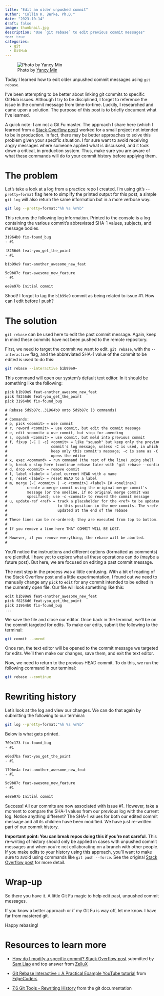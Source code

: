 ```yaml
---
title: "Edit an older unpushed commit"
author: "Collin K. Berke, Ph.D."
date: "2023-10-14"
draft: false 
image: thumbnail.jpg
description: "Use `git rebase` to edit previous commit messages"
toc: true
categories:
  - git
  - GitHub 
---
```


![Photo by [Yancy Min](https://unsplash.com/photos/842ofHC6MaI)](thumbnail-wide.jpg)

Today I learned how to edit older unpushed commit messages using `git rebase`. 

I've been attempting to be better about linking git commits to specific GitHub issues. Although I try to be disciplined, I forget to reference the issue in the commit message from time-to-time. Luckily, I researched and came upon a solution. The purpose of this post is to briefly document what I've learned.

A quick note: I am not a Git Fu master. The approach I share here (which I learned from a [Stack Overflow post](https://stackoverflow.com/questions/1186535/how-do-i-modify-a-specific-commit)) worked for a small project not intended to be in production. In fact, there may be better approaches to solve this problem given your specific situation. I for sure want to avoid receiving angry messages where someone applied what is discussed, and it took down a critical, in production system. Thus, make sure you are aware of what these commands will do to your commit history before applying them.

# The problem

Let's take a look at a log from a practice repo I created. I'm using git's `--pretty=format` flag here to simplify the printed output for this post; a simple `git log` will also return the same information but in a more verbose way.

```bash
git log --pretty=format:"%h %s %n%b"
```

This returns the following log information. Printed to the console is a log containing the various commit's abbreviated SHA-1 values, subjects, and message bodies. 

```txt
31964b0 fix-found_bug
- #1

f8256d6 feat-you_get_the_point
- #1

b1b99e9 feat-another_awesome_new_feat

5d9b87c feat-awesome_new_feature
- #1

ee8e97b Initial commit
```

Shoot! I forgot to tag the `b1b99e9` commit as being related to issue #1. How can I edit before I push?

# The solution

`git rebase` can be used here to edit the past commit message. Again, keep in mind these commits have not been pushed to the remote repository. 

First, we need to target the commit we want to edit. `git rebase`, with the `--interactive` flag, and the abbreviated SHA-1 value of the commit to be edited is used to do this:

```bash
git rebase --interactive b1b99e9~
```

This command will open our system's default text editor. In it should be something like the following:

```txt
pick b1b99e9 feat-another_awesome_new_feat
pick f8256d6 feat-you_get_the_point
pick 31964b0 fix-found_bug

# Rebase 5d9b87c..31964b0 onto 5d9b87c (3 commands)
#
# Commands:
# p, pick <commit> = use commit
# r, reword <commit> = use commit, but edit the commit message
# e, edit <commit> = use commit, but stop for amending
# s, squash <commit> = use commit, but meld into previous commit
# f, fixup [-C | -c] <commit> = like "squash" but keep only the previous
#                    commit's log message, unless -C is used, in which case
#                    keep only this commit's message; -c is same as -C but
#                    opens the editor
# x, exec <command> = run command (the rest of the line) using shell
# b, break = stop here (continue rebase later with 'git rebase --continue')
# d, drop <commit> = remove commit
# l, label <label> = label current HEAD with a name
# t, reset <label> = reset HEAD to a label
# m, merge [-C <commit> | -c <commit>] <label> [# <oneline>]
#         create a merge commit using the original merge commit's
#         message (or the oneline, if no original merge commit was
#         specified); use -c <commit> to reword the commit message
# u, update-ref <ref> = track a placeholder for the <ref> to be updated
#                       to this position in the new commits. The <ref> is
#                       updated at the end of the rebase
#
# These lines can be re-ordered; they are executed from top to bottom.
#
# If you remove a line here THAT COMMIT WILL BE LOST.
#
# However, if you remove everything, the rebase will be aborted.
#
```

You'll notice the instructions and different options (formatted as comments) are plentiful. I have yet to explore what all these operations can do (maybe a future post). But here, we are focused on editing a past commit message.

The next step in the process was a little confusing. With a bit of reading of the Stack Overflow post and a little experimentation, I found out we need to manually change any `pick` to `edit` for any commit intended to be edited in the currently open file. Our file will look something like this:

```txt
edit b1b99e9 feat-another_awesome_new_feat
pick f8256d6 feat-you_get_the_point
pick 31964b0 fix-found_bug
...
```

We save the file and close our editor. Once back in the terminal, we'll be on the commit targeted for edits. To make our edits, submit the following to the terminal:

```bash
git commit --amend
```

Once ran, the text editor will be opened to the commit message we targeted for edits. We'll then make our changes, save them, and exit the text editor.

Now, we need to return to the previous HEAD commit. To do this, we run the following command in our terminal:

```bash
git rebase --continue
```

# Rewriting history

Let's look at the log and view our changes. We can do that again by submitting the following to our terminal:

```bash
git log --pretty=format:"%h %s %n%b"
```

Below is what gets printed.

```txt
709c173 fix-found_bug
- #1

e0ed7ba feat-you_get_the_point
- #1

179be4a feat-another_awesome_new_feat
- #1

5d9b87c feat-awesome_new_feature
- #1

ee8e97b Initial commit
```

Success! All our commits are now associated with issue #1. However, take a moment to compare the SHA-1 values from our previous log with the current log. Notice anything different? The SHA-1 values for both our edited commit message and all its children have been modified. We have just re-written part of our commit history. 

**Important point: You can break repos doing this if you're not careful.** This re-writing of history should only be applied in cases with unpushed commit messages and when you're not collaborating on a branch with other people. If you make edits to your history using this approach, you'll want to make sure to avoid using commands like `git push --force`. See the original [Stack Overflow post](https://stackoverflow.com/questions/1186535/how-do-i-modify-a-specific-commit) for more detail.

# Wrap-up

So there you have it. A little Git Fu magic to help edit past, unpushed commit messages. 

If you know a better approach or if my Git Fu is way off, let me know. I have far from mastered git. 

Happy rebasing!

# Resources to learn more

* [How do I modify a specific commit? Stack Overflow post](https://stackoverflow.com/questions/1186535/how-do-i-modify-a-specific-commit) submitted by [Sam Liao](https://stackoverflow.com/users/75501/sam-liao) and top answer from [ZelluX](https://stackoverflow.com/users/111896/zellux)

* [Git Rebase Interactive :: A Practical Example YouTube tutorial](https://www.youtube.com/watch?v=tukOm3Afd8s) from [EdgeCoders](https://www.youtube.com/@EdgeCoders)

* [7.6 Git Tools - Rewriting History](https://git-scm.herokuapp.com/book/en/v2/Git-Tools-Rewriting-History) from the git documentation
